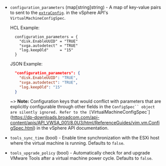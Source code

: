 <!-- Code generated from the comments of the ConfigParamsConfig struct in builder/vsphere/common/step_config_params.go; DO NOT EDIT MANUALLY -->

- `configuration_parameters` (map[string]string) - A map of key-value pairs to sent to the [`extraConfig`](https://dp-downloads.broadcom.com/api-content/apis/API_VWSA_001/8.0U3/html/ReferenceGuides/vim.vm.ConfigSpec.html#extraConfig).
  in the vSphere API's `VirtualMachineConfigSpec`.
  
  HCL Example:
  
  ```hcl
    configuration_parameters = {
      "disk.EnableUUID" = "TRUE"
      "svga.autodetect" = "TRUE"
      "log.keepOld"     = "15"
    }
  ```
  
  JSON Example:
  
  ```json
    "configuration_parameters": {
      "disk.EnableUUID": "TRUE",
      "svga.autodetect": "TRUE",
      "log.keepOld": "15"
    }
  ```
  
  ~> **Note:** Configuration keys that would conflict with parameters that
  are explicitly configurable through other fields in the `ConfigSpec`` object
  are silently ignored. Refer to the [`VirtualMachineConfigSpec`](https://dp-downloads.broadcom.com/api-content/apis/API_VWSA_001/8.0U3/html/ReferenceGuides/vim.vm.ConfigSpec.html)
  in the vSphere API documentation.

- `tools_sync_time` (bool) - Enable time synchronization with the ESXi host where the virtual machine
  is running. Defaults to `false`.

- `tools_upgrade_policy` (bool) - Automatically check for and upgrade VMware Tools after a virtual machine
  power cycle. Defaults to `false`.

<!-- End of code generated from the comments of the ConfigParamsConfig struct in builder/vsphere/common/step_config_params.go; -->
